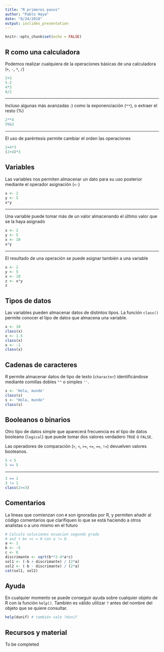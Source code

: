 ```yaml
---
title: "R primeros pasos"
author: "Pablo Haya"
date: "8/24/2018"
output: ioslides_presentation
---
```


```r
knitr::opts_chunk$set(echo = FALSE)
```

## R como una calculadora

Podemos realizar cualquiera de la operaciones básicas de una calculadora (`+`, `-`, `*`, `/`)

```r
2+3
5-2
4*3
8/2
```

---

Incluso algunas más avanzadas :) como la exponenciación (`**`), o extraer el resto (%)

```r
2**4
5%%3
```

---

El uso de paréntesis permite cambiar el orden las operaciones 

```r
2+4*3
(2+4)*3
```

## Variables

Las variables nos permiten almacenar un dato para su uso posterior mediante el operador asignación (`<-`)

```r
x <- 2
y <- 5
x*y
```

---

Una variable puede tomar más de un valor almacenando el último valor que se la haya asignado

```r
x <- 2
y <- 5
x <- 10
x*y
```

---

El resultado de una operación se puede asignar también a una variable

```r
x <- 2
y <- 5
x <- 10
z <- x*y
z
```

## Tipos de datos

Las variables pueden almacenar datos de distintos tipos. La función `class()` permite conocer el tipo de datos que almacena una variable. 

```r
x <- 10
class(x)
x <- 1.5
class(x)
x <- -1
class(x)
```
## Cadenas de caracteres

R permite almacenar datos de tipo de texto (`character`) identificándose mediante comillas dobles `""` o simples `''`.

```r
s <- 'Hola, mundo'
class(s)
s <- "Hola, mundo"
class(s)
```

## Booleanos o binarios

Otro tipo de datos simple que aparecerá frecuencia es el tipo de datos booleano (`logical`) que puede tomar dos valores verdadero `TRUE` ó `FALSE`. 

Las operadores de comparación (`>`, `<`, `>=`, `<=`, `==`, `!=`) devuelven valores booleanos.

```r
5 < 5
5 <= 5
```

---

```r
3 == 1
3 != 1
class(2>=3)
```

## Comentarios

La líneas que comienzan con `#` son ignoradas por R, y permiten añadir al código comentarios que clarifiquen lo que se está haciendo a otros analistas o a uno mismo en el futuro  

```r
# Calculo soluciones ecuacion segundo grado
# ax2 + bx +c = 0 con a != 0.
a <- 1
b <- -5
c <- 6
discrimante <- sqrt(b**2-4*a*c)
sol1 <- (-b + discrimante) / (2*a)
sol2 <- (-b - discrimante) / (2*a)
cat(sol1, sol2)
```

## Ayuda

En cualquier momento se puede conseguir ayuda sobre cualquier objeto de R con la función `help()`. También es válido utilizar `?` antes del nombre del objeto que se quiere consultar.

```r
help(dunif) # también vale ?dunif
```

## Recursos y material

To be completed